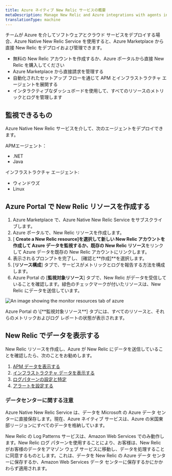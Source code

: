 ```yaml
---
title: Azure ネイティブ New Relic サービスの概要
metaDescription: Manage New Relic and Azure integrations with agents installed directly through the Azure Portal
translationType: machine
---
```



チームが Azure を介してソフトウェアとクラウド サービスをデプロイする場合、Azure Native New Relic Service を使用すると、Azure Marketplace から直接 New Relic をデプロイおよび管理できます。

* 無料の New Relic アカウントを作成するか、Azure ポータルから直接 New Relic を購入してください
* Azure Marketplace から直接請求を管理する
* 自動化されたセットアップ フローを通じて APM とインフラストラクチャ エージェントを展開する
* インタラクティブなダッシュボードを使用して、すべてのリソースのメトリックとログを管理します

## 監視できるもの

Azure Native New Relic サービスを介して、次のエージェントをデプロイできます。

APMエージェント：

* .NET
* Java

インフラストラクチャ エージェント:

* ウィンドウズ
* Linux

## Azure Portal で New Relic リソースを作成する

1. Azure Marketplace で、Azure Native New Relic Service をサブスクライブします。
2. Azure ポータルで、New Relic リソースを作成します。
3. \[ **Create a New Relic resource]**を選択して新しい New Relic アカウントを作成して Azure データを監視するか**、既存の New Relic リソース**をリンクして Azure データを既存の New Relic アカウントにリンクします。
4. 表示されるプロンプトを完了し、 \[確認と**作成]**を選択します。
5. \[**リソース構成**] タブで、サービスがメトリックとログを報告する方法を構成します。
6. Azure Portal の \[**監視対象リソース**] タブで、New Relic がデータを受信していることを確認します。緑色のチェックマークが付いたリソースは、New Relic にデータを送信しています。

<img
  title="monitor-resources"
  alt="An image showing the monitor resources tab of azure"
  src={infrastructureMonitorResources}
/>

<figcaption>
  Azure Portal の \[**監視対象リソース**] タブには、すべてのリソースと、それらのメトリックおよびログ レポートの状態が表示されます。
</figcaption>

## New Relic でデータを表示する

New Relic リソースを作成し、Azure が New Relic にデータを送信していることを確認したら、次のことをお勧めします。

1. [APM データを表示する](/docs/apm/apm-ui-pages/monitoring/apm-summary-page-view-transaction-apdex-usage-data/)
2. [インフラストラクチャ データを表示する](/docs/infrastructure/infrastructure-ui-pages/infrastructure-ui-entities/)
3. [ログパターンの設定と特定](/docs/logs/ui-data/use-logs-ui/)
4. [アラートを設定する](/docs/alerts-applied-intelligence/new-relic-alerts/get-started/your-first-nrql-condition/)

### データセンターに関する注意

Azure Native New Relic Service は、データを Microsoft の Azure データ センターに直接保存します。現在、Azure ネイティブ サービスは、Azure の米国東部リージョンにすべてのデータを格納しています。

New Relic の Log Patterns サービスは、Amazon Web Services でのみ動作します。New Relic ログ パターンを使用することにより、お客様は、New Relic がお客様のデータをアマゾン ウェブ サービスに移動し、データを処理することに同意するものとします。これは、データを New Relic の Azure データ センターに保存するか、Amazon Web Services データ センターに保存するかにかかわらず適用されます。